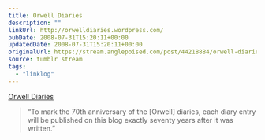 ```yaml
---
title: Orwell Diaries
description: ""
linkUrl: http://orwelldiaries.wordpress.com/
pubDate: 2008-07-31T15:20:11+00:00
updatedDate: 2008-07-31T15:20:11+00:00
originalUrl: https://stream.anglepoised.com/post/44218884/orwell-diaries
source: tumblr stream
tags:
  - "linklog"
---
```


[Orwell Diaries][1]

> &ldquo;To mark the 70th anniversary of the [Orwell] diaries, each diary entry will be published on this blog exactly seventy years after it was written.&rdquo;

[1]: http://orwelldiaries.wordpress.com/
